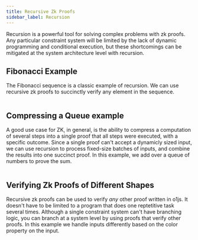 ```yaml
---
title: Recursive Zk Proofs
sidebar_label: Recursion
---
```


Recursion is a powerful tool for solving complex problems with zk proofs.  Any particular constraint system will be limited by
the lack of dynamic programming and conditional execution, but these shortcomings can be mitigated at the system architecture
level with recursion.

## Fibonacci Example

The Fibonacci sequence is a classic example of recursion.  We can use recursive zk proofs to succinctly verify any element in
the sequence.

```ts file=../snippets/recursion/recursion.ts start=start_fibonacci end=end_fibonacci
```

## Compressing a Queue example

A good use case for ZK, in general, is the ability to compress a computation of several steps into a single proof that all steps 
were executed, with a specific outcome.  Since a single proof can't accept a dynamicly sized input, we can use recursion to 
process fixed-size batches of inputs, and combine the results into one succinct proof.  In this example, we add over a queue
of numbers to prove the sum.

```ts file=../snippets/recursion/recursion.ts start=start_compress end=end_compress
```

## Verifying Zk Proofs of Different Shapes

Recursive zk proofs can be used to verify _any_ other proof written in o1js.  It doesn't have to be limited to a program that
does one reptetitive task several times.  Although a single constraint system can't have branching logic, you can branch
at a system level by using proofs that verify other proofs. In this example we handle inputs differently based on the color
property on the input.

```ts file=../snippets/recursion/recursion.ts start=start_branch end=end_branch
```